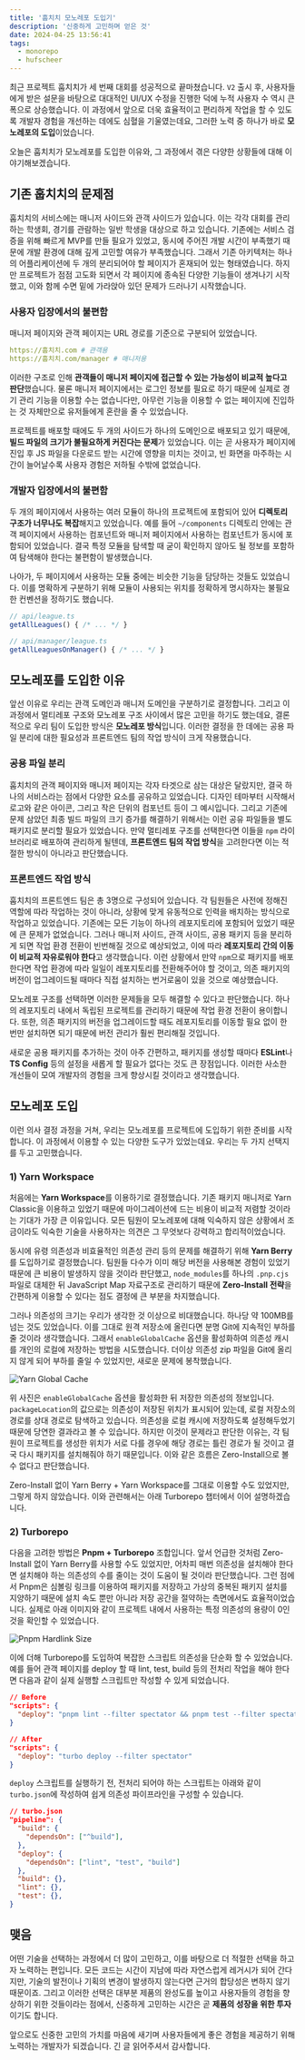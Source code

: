 ```yaml
---
title: '훕치치 모노레포 도입기'
description: '신중하게 고민하며 얻은 것'
date: 2024-04-25 13:56:41
tags:
  - monorepo
  - hufscheer
---
```


최근 프로젝트 훕치치가 세 번째 대회를 성공적으로 끝마쳤습니다. `V2` 출시 후, 사용자들에게 받은 설문을 바탕으로 대대적인 UI/UX 수정을 진행한 덕에 누적 사용자 수 역시 큰 폭으로 상승했습니다. 이 과정에서 앞으로 더욱 효율적이고 편리하게 작업을 할 수 있도록 개발자 경험을 개선하는 데에도 심혈을 기울였는데요, 그러한 노력 중 하나가 바로 **모노레포의 도입**이었습니다.

오늘은 훕치치가 모노레포를 도입한 이유와, 그 과정에서 겪은 다양한 상황들에 대해 이야기해보겠습니다.

## 기존 훕치치의 문제점

훕치치의 서비스에는 매니저 사이드와 관객 사이드가 있습니다. 이는 각각 대회를 관리하는 학생회, 경기를 관람하는 일반 학생을 대상으로 하고 있습니다. 기존에는 서비스 검증을 위해 빠르게 MVP를 만들 필요가 있었고, 동시에 주어진 개발 시간이 부족했기 때문에 개발 환경에 대해 깊게 고민할 여유가 부족했습니다. 그래서 기존 아키텍처는 하나의 어플리케이션에 두 개의 분리되어야 할 페이지가 혼재되어 있는 형태였습니다. 하지만 프로젝트가 점점 고도화 되면서 각 페이지에 종속된 다양한 기능들이 생겨나기 시작했고, 이와 함께 수면 밑에 가라앉아 있던 문제가 드러나기 시작했습니다.

### 사용자 입장에서의 불편함

매니저 페이지와 관객 페이지는 URL 경로를 기준으로 구분되어 있었습니다.

```yaml
https://훕치치.com # 관객용
https://훕치치.com/manager # 매니저용
```

이러한 구조로 인해 **관객들이 매니저 페이지에 접근할 수 있는 가능성이 비교적 높다고 판단**했습니다. 물론 매니저 페이지에서는 로그인 정보를 필요로 하기 때문에 실제로 경기 관리 기능을 이용할 수는 없습니다만, 아무런 기능을 이용할 수 없는 페이지에 진입하는 것 자체만으로 유저들에게 혼란을 줄 수 있었습니다.

프로젝트를 배포할 때에도 두 개의 사이드가 하나의 도메인으로 배포되고 있기 때문에, **빌드 파일의 크기가 불필요하게 커진다는 문제**가 있었습니다. 이는 곧 사용자가 페이지에 진입 후 JS 파일을 다운로드 받는 시간에 영향을 미치는 것이고, 빈 화면을 마주하는 시간이 늘어날수록 사용자 경험은 저하될 수밖에 없었습니다.

### 개발자 입장에서의 불편함

두 개의 페이지에서 사용하는 여러 모듈이 하나의 프로젝트에 포함되어 있어 **디렉토리 구조가 너무나도 복잡**해지고 있었습니다. 예를 들어 `~/components` 디렉토리 안에는 관객 페이지에서 사용하는 컴포넌트와 매니저 페이지에서 사용하는 컴포넌트가 동시에 포함되어 있었습니다. 결국 특정 모듈을 탐색할 때 굳이 확인하지 않아도 될 정보를 포함하여 탐색해야 한다는 불편함이 발생했습니다.

나아가, 두 페이지에서 사용하는 모듈 중에는 비슷한 기능을 담당하는 것들도 있었습니다. 이를 명확하게 구분하기 위해 모듈이 사용되는 위치를 정확하게 명시하자는 불필요한 컨벤션을 정하기도 했습니다.

```ts
// api/league.ts
getAllLeagues() { /* ... */ }

// api/manager/league.ts
getAllLeaguesOnManager() { /* ... */ }
```

## 모노레포를 도입한 이유

앞선 이유로 우리는 관객 도메인과 매니저 도메인을 구분하기로 결정합니다. 그리고 이 과정에서 멀티레포 구조와 모노레포 구조 사이에서 많은 고민을 하기도 했는데요, 결론적으로 우리 팀이 도입한 방식은 **모노레포 방식**입니다. 이러한 결정을 한 데에는 공용 파일 분리에 대한 필요성과 프론트엔드 팀의 작업 방식이 크게 작용했습니다.

### 공용 파일 분리

훕치치의 관객 페이지와 매니저 페이지는 각자 타겟으로 삼는 대상은 달랐지만, 결국 하나의 서비스라는 점에서 다양한 요소를 공유하고 있었습니다. 디자인 테마부터 시작해서 로고와 같은 아이콘, 그리고 작은 단위의 컴포넌트 등이 그 예시입니다. 그리고 기존에 문제 삼았던 최종 빌드 파일의 크기 증가를 해결하기 위해서는 이런 공유 파일들을 별도 패키지로 분리할 필요가 있었습니다. 만약 멀티레포 구조를 선택한다면 이들을 `npm` 라이브러리로 배포하여 관리하게 될텐데, **프론트엔드 팀의 작업 방식**을 고려한다면 이는 적절한 방식이 아니라고 판단했습니다.

### 프론트엔드 작업 방식

훕치치의 프론트엔드 팀은 총 3명으로 구성되어 있습니다. 각 팀원들은 사전에 정해진 역할에 따라 작업하는 것이 아니라, 상황에 맞게 유동적으로 인력을 배치하는 방식으로 작업하고 있었습니다. 기존에는 모든 기능이 하나의 레포지토리에 포함되어 있었기 때문에 큰 문제가 없었습니다. 그러나 매니저 사이드, 관객 사이드, 공용 패키지 등을 분리하게 되면 작업 환경 전환이 빈번해질 것으로 예상되었고, 이에 따라 **레포지토리 간의 이동이 비교적 자유로워야 한다**고 생각했습니다. 이런 상황에서 만약 `npm`으로 패키지를 배포한다면 작업 환경에 따라 일일이 레포지토리를 전환해주어야 할 것이고, 의존 패키지의 버전이 업그레이드될 때마다 직접 설치하는 번거로움이 있을 것으로 예상했습니다.

모노레포 구조를 선택하면 이러한 문제들을 모두 해결할 수 있다고 판단했습니다. 하나의 레포지토리 내에서 독립된 프로젝트를 관리하기 때문에 작업 환경 전환이 용이합니다. 또한, 의존 패키지의 버전을 업그레이드할 때도 레포지토리를 이동할 필요 없이 한 번만 설치하면 되기 때문에 버전 관리가 훨씬 편리해질 것입니다.

새로운 공용 패키지를 추가하는 것이 아주 간편하고, 패키지를 생성할 때마다 **ESLint**나 **TS Config** 등의 설정을 새롭게 할 필요가 없다는 것도 큰 장점입니다. 이러한 사소한 개선들이 모여 개발자의 경험을 크게 향상시킬 것이라고 생각했습니다.

## 모노레포 도입

이런 의사 결정 과정을 거쳐, 우리는 모노레포를 프로젝트에 도입하기 위한 준비를 시작합니다. 이 과정에서 이용할 수 있는 다양한 도구가 있었는데요. 우리는 두 가지 선택지를 두고 고민했습니다.

### 1) Yarn Workspace

처음에는 **Yarn Workspace**를 이용하기로 결정했습니다. 기존 패키지 매니저로 Yarn Classic을 이용하고 있었기 때문에 마이그레이션에 드는 비용이 비교적 저렴할 것이라는 기대가 가장 큰 이유입니다. 모든 팀원이 모노레포에 대해 익숙하지 않은 상황에서 조금이라도 익숙한 기술을 사용하자는 의견은 그 무엇보다 강력하고 합리적이었습니다.

동시에 유령 의존성과 비효율적인 의존성 관리 등의 문제를 해결하기 위해 **Yarn Berry**를 도입하기로 결정했습니다. 팀원들 다수가 이미 해당 버전을 사용해본 경험이 있었기 때문에 큰 비용이 발생하지 않을 것이라 판단했고, `node_modules`를 하나의 `.pnp.cjs` 파일로 대체한 뒤 JavaScript Map 자료구조로 관리하기 때문에 **Zero-Install 전략**을 간편하게 이용할 수 있다는 점도 결정에 큰 부분을 차지했습니다.

그러나 의존성의 크기는 우리가 생각한 것 이상으로 비대했습니다. 하나당 약 100MB를 넘는 것도 있었습니다. 이를 그대로 원격 저장소에 올린다면 분명 Git에 지속적인 부하를 줄 것이라 생각했습니다. 그래서 `enableGlobalCache` 옵션을 활성화하여 의존성 캐시를 개인의 로컬에 저장하는 방법을 시도했습니다. 더이상 의존성 zip 파일을 Git에 올리지 않게 되어 부하를 줄일 수 있었지만, 새로운 문제에 봉착했습니다.

![Yarn Global Cache](/images/monorepo/yarn-global-cache.webp)

위 사진은 `enableGlobalCache` 옵션을 활성화한 뒤 저장한 의존성의 정보입니다. `packageLocation`의 값으로는 의존성이 저장된 위치가 표시되어 있는데, 로컬 저장소의 경로를 상대 경로로 탐색하고 있습니다. 의존성을 로컬 캐시에 저장하도록 설정해두었기 때문에 당연한 결과라고 볼 수 있습니다. 하지만 이것이 문제라고 판단한 이유는, 각 팀원이 프로젝트를 생성한 위치가 서로 다를 경우에 해당 경로는 틀린 경로가 될 것이고 결국 다시 패키지를 설치해줘야 하기 때문입니다. 이와 같은 흐름은 Zero-Install으로 볼 수 없다고 판단했습니다.

Zero-Install 없이 Yarn Berry + Yarn Workspace를 그대로 이용할 수도 있었지만, 그렇게 하지 않았습니다. 이와 관련해서는 아래 Turborepo 챕터에서 이어 설명하겠습니다.

### 2) Turborepo

다음을 고려한 방법은 **Pnpm + Turborepo** 조합입니다. 앞서 언급한 것처럼 Zero-Install 없이 Yarn Berry를 사용할 수도 있었지만, 어차피 매번 의존성을 설치해야 한다면 설치해야 하는 의존성의 수를 줄이는 것이 도움이 될 것이라 판단했습니다. 그런 점에서 Pnpm은 심볼링 링크를 이용하여 패키지를 저장하고 가상의 중복된 패키지 설치를 지양하기 때문에 설치 속도 뿐만 아니라 저장 공간을 절약하는 측면에서도 효율적이었습니다. 실제로 아래 이미지와 같이 프로젝트 내에서 사용하는 특정 의존성의 용량이 0인 것을 확인할 수 있었습니다.

![Pnpm Hardlink Size](/images/monorepo/pnpm-hardlink-size.webp)

이에 더해 Turborepo를 도입하여 복잡한 스크립트 의존성을 단순화 할 수 있었습니다. 예를 들어 관객 페이지를 deploy 할 때 lint, test, build 등의 전처리 작업을 해야 한다면 다음과 같이 실제 실행할 스크립트만 작성할 수 있게 되었습니다.

```json
// Before
"scripts": {
  "deploy": "pnpm lint --filter spectator && pnpm test --filter spectator && pnpm build --filter spectator && pnpm deploy --filter spectator"
}

// After
"scripts": {
  "deploy": "turbo deploy --filter spectator"
}
```

`deploy` 스크립트를 실행하기 전, 전처리 되어야 하는 스크립트는 아래와 같이 `turbo.json`에 작성하여 쉽게 의존성 파이프라인을 구성할 수 있습니다.

```json
// turbo.json
"pipeline": {
  "build": {
    "dependsOn": ["^build"],
  },
  "deploy": {
    "dependsOn": ["lint", "test", "build"]
  },
  "build": {},
  "lint": {},
  "test": {},
}
```

## 맺음

어떤 기술을 선택하는 과정에서 더 많이 고민하고, 이를 바탕으로 더 적절한 선택을 하고자 노력하는 편입니다. 모든 코드는 시간이 지남에 따라 자연스럽게 레거시가 되어 간다지만, 기술의 발전이나 기획의 변경이 발생하지 않는다면 근거의 합당성은 변하지 않기 때문이죠. 그리고 이러한 선택은 대부분 제품의 완성도를 높이고 사용자들의 경험을 향상하기 위한 것들이라는 점에서, 신중하게 고민하는 시간은 곧 **제품의 성장을 위한 투자**이기도 합니다.

앞으로도 신중한 고민의 가치를 마음에 새기며 사용자들에게 좋은 경험을 제공하기 위해 노력하는 개발자가 되겠습니다. 긴 글 읽어주셔서 감사합니다.
